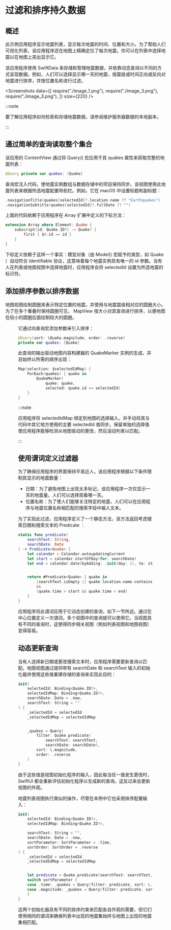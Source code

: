 # 过滤和排序持久数据

<ToBePolishedAfterTranslation />

<OriginalSource
  title="Filtering and sorting persistent data"
  url="https://developer.apple.com/documentation/swiftdata/filtering-and-sorting-persistent-data"
  summary="使用谓词和动态查询管理数据存储表示"
/>

## 概述

此示例应用程序显示地震列表，显示每次地震的时间、位置和大小。为了帮助人们可视化列表，该应用程序还在地图上精确定位了每次地震。你可以在列表中选择地震以在地图上突出显示它。

该应用程序使用 SwiftData 来存储和管理地震数据，并依靠动态查询以不同的方式呈现数据。例如，人们可以选择显示哪一天的地震，按震级或时间正向或反向对地震进行排序，并按位置名称进行过滤。

<Screenshots
  data={[
    require("./image_1.png"),
    require("./image_3.png"),
    require("./image_3.png"),
  ]}
  size={220}
/>

:::note

要了解应用程序如何检索和存储地震数据，请参阅维护服务器数据的本地副本。

:::

## 通过简单的查询读取整个集合

该应用的 ContentView 通过将 Query() 宏应用于其 quakes 属性来获取完整的地震列表：

```swift
@Query private var quakes: [Quake]
```

查询宏注入代码，使地震实例数组与数据存储中的项目保持同步。该视图使用此地震列表来根据所选地震配置导航栏。例如，它在 macOS 中设置标题和副标题：

```swift
.navigationTitle(quakes[selectedId]?.location.name ?? "Earthquakes")
.navigationSubtitle(quakes[selectedId]?.fullDate ?? "")
```

上面的代码依赖于应用程序在 Array 扩展中定义的下标方法：

```swift
extension Array where Element: Quake {
    subscript(id: Quake.ID?) -> Quake? {
        first { $0.id == id }
    }
}
```

下标定义依赖于这样一个事实：模型对象（由 Model() 宏赋予的类型，如 Quake ）自动符合 Identifiable 协议，这意味着每个地震实例具有唯一的 id 参数。当有人在列表或地图视图中选择地震时，应用程序会将 selectedId 设置为所选地震的标识符。

## 添加排序参数以排序数据

地图视图绘制圆圈来表示特定位置的地震，并使用与地震震级相对应的圆圈大小。为了在多个重叠时保持圆圈可见， MapView 按大小对其查询进行排序，以便地图在较小的圆圈后面绘制较大的圆圈。

<Figure src={require("./image_4.png")} size={220} />

它通过向查询宏添加参数来引入排序：

```swift
@Query(sort: \Quake.magnitude, order: .reverse)
private var quakes: [Quake]
```

此查询的输出驱动地图内容构建器的 QuakeMarker 实例的生成，并且始终以所需的顺序出现：

```swift
Map(selection: $selectedIdMap) {
    ForEach(quakes) { quake in
        QuakeMarker(
            quake: quake,
            selected: quake.id == selectedId)
    }
}
```

:::note

应用程序将 selectedIdMap 绑定到地图的选择输入，并手动将其与代码中其它地方使用的主要 selectedId 值同步。保留单独的选择值使应用程序能够检测从地图驱动的更改，然后滚动列表以匹配。

:::

## 使用谓词定义过滤器

为了确保应用程序的界面保持平易近人，该应用程序根据以下条件限制其显示的地震数量：

- 日期：为了避免地图上出现太多标记，该应用程序一次仅显示一天的地震量。人们可以选择观看哪一天。
- 位置名称：为了使人们能够关注特定的地震，人们可以在应用程序与地震位置名称相匹配的搜索字段中输入文本。

为了实现此过滤，应用程序定义了一个静态方法，该方法返回考虑搜索日期和搜索文本的 Predicate ：

```swift
static func predicate(
    searchText: String,
    searchDate: Date
) -> Predicate<Quake> {
    let calendar = Calendar.autoupdatingCurrent
    let start = calendar.startOfDay(for: searchDate)
    let end = calendar.date(byAdding: .init(day: 1), to: start) ?? start


    return #Predicate<Quake> { quake in
        (searchText.isEmpty || quake.location.name.contains(searchText))
        &&
        (quake.time > start && quake.time < end)
    }
}
```

应用程序将此谓词应用于它动态创建的查询，如下一节所述。通过在中心位置定义一次谓词，多个视图中的查询就可以使用它。当视图具有不同的查询时，这使得同步相关视图（例如列表视图和地图视图）变得容易。

## 动态更新查询

当有人选择新日期或更改搜索文本时，应用程序需要更新查询以匹配。地图视图通过提供带有 searchDate 和 searchText 输入的初始化器并使用这些值重建存储的查询来实现此目的：

```swift
init(
    selectedId: Binding<Quake.ID?>,
    selectedIdMap: Binding<Quake.ID?>,
    searchDate: Date = .now,
    searchText: String = ""
) {
    _selectedId = selectedId
    _selectedIdMap = selectedIdMap


    _quakes = Query(
        filter: Quake.predicate(
            searchText: searchText,
            searchDate: searchDate),
        sort: \.magnitude,
        order: .reverse
    )
}
```

由于这些值是视图初始化程序的输入，因此每当任一值发生更改时，SwiftUI 都会重新评估初始化程序以生成新的查询。这反过来会更新视图的外观。

地震列表视图执行类似的操作，尽管在本例中它也采用排序配置输入：

```swift
init(
    selectedId: Binding<Quake.ID?>,
    selectedIdMap: Binding<Quake.ID?>,

    searchText: String = "",
    searchDate: Date = .now,
    sortParameter: SortParameter = .time,
    sortOrder: SortOrder = .reverse
) {
    _selectedId = selectedId
    _selectedIdMap = selectedIdMap


    let predicate = Quake.predicate(searchText: searchText, searchDate: searchDate)
    switch sortParameter {
    case .time: _quakes = Query(filter: predicate, sort: \.time, order: sortOrder)
    case .magnitude: _quakes = Query(filter: predicate, sort: \.magnitude, order: sortOrder)
    }
}
```

这两个初始化器具有不同的排序约束来匹配各自外观的需要，但它们使用相同的谓词来确保列表中出现的地震集始终与地图上出现的地震集相匹配。
